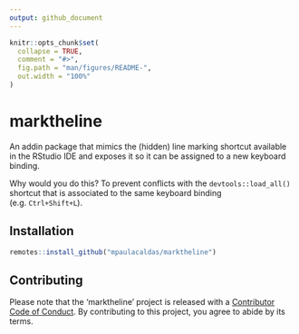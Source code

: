 ```yaml
---
output: github_document
---
```


<!-- README.md is generated from README.Rmd. Please edit that file -->

```r
knitr::opts_chunk$set(
  collapse = TRUE,
  comment = "#>",
  fig.path = "man/figures/README-",
  out.width = "100%"
)
```
# marktheline

<!-- badges: start -->
<!-- badges: end -->

An addin package that mimics the (hidden) line marking shortcut available in the RStudio IDE and exposes it so it can be assigned to a new keyboard binding.

Why would you do this? To prevent conflicts with the `devtools::load_all()` shortcut that is associated to the same keyboard binding (e.g. `Ctrl+Shift+L`).


## Installation

``` r
remotes::install_github("mpaulacaldas/marktheline")
```

## Contributing

Please note that the 'marktheline' project is released with a
[Contributor Code of Conduct](CODE_OF_CONDUCT.md).
By contributing to this project, you agree to abide by its terms.
